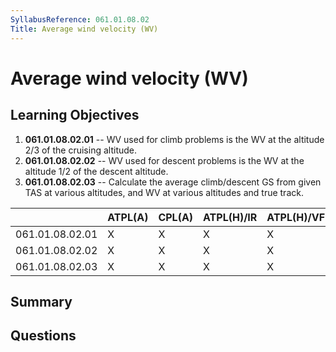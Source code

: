 ```yaml
---
SyllabusReference: 061.01.08.02
Title: Average wind velocity (WV)
---
```


# Average wind velocity (WV)

## Learning Objectives

1. **061.01.08.02.01** -- WV used for climb problems is the WV at the altitude 2/3
   of the cruising altitude.
2. **061.01.08.02.02** -- WV used for descent problems is the WV at the altitude
   1/2 of the descent altitude.
3. **061.01.08.02.03** -- Calculate the average climb/descent GS from given TAS at
   various altitudes, and WV at various altitudes and true track.

|                 | ATPL(A) | CPL(A) | ATPL(H)/IR | ATPL(H)/VFR | CPL(H) | IR  | CBIR(A) |
| --------------- | ------- | ------ | ---------- | ----------- | ------ | --- | ------- |
| 061.01.08.02.01 | X       | X      | X          | X           | X      |     |         |
| 061.01.08.02.02 | X       | X      | X          | X           | X      |     |         |
| 061.01.08.02.03 | X       | X      | X          | X           | X      |     |         |

## Summary

## Questions
